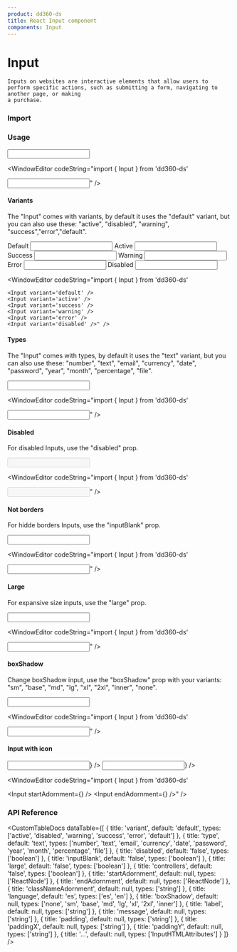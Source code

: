 ```yaml
---
product: dd360-ds
title: React Input component
components: Input
---
```


# Input

    Inputs on websites are interactive elements that allow users to perform specific actions, such as submitting a form, navigating to another page, or making
    a purchase.

### Import

<WindowEditor codeString="import { Input } from 'dd360-ds'" />
<WindowEditor codeString="import Input from 'dd360-ds/Input'" />

### Usage

<Container className="py-5 px-3 rounded-md my-6 bg-gray-100">
    <Input />
</Container>

<WindowEditor codeString="import { Input } from 'dd360-ds'

<Input />" />

#### Variants

The "Input" comes with variants, by default it uses the "default" variant, but you can also use these: "active", "disabled", "warning",
"success","error","default".

<Container className="py-5 px-3 rounded-md my-6 bg-gray-100">
    <Text>Default</Text>
    <Input className="mb-2" variant="default" />
    <Text>Active</Text>
    <Input className="mb-2" variant="active" />
    <Text>Success</Text>
    <Input className="mb-2" variant="success" />
    <Text>Warning</Text>
    <Input className="mb-2" variant="warning" />
    <Text>Error</Text>
    <Input className="mb-2" variant="error" />
    <Text>Disabled</Text>
    <Input className="mb-2" variant="disabled" />
</Container>

<WindowEditor codeString="import { Input } from 'dd360-ds'

    <Input variant='default' />
    <Input variant='active' />
    <Input variant='success' />
    <Input variant='warning' />
    <Input variant='error' />
    <Input variant='disabled' />" />

#### Types

The "Input" comes with types, by default it uses the "text" variant, but you can also use these: "number", "text", "email", "currency", "date", "password",
"year", "month", "percentage", "file".

<Container className="py-5 px-3 rounded-md my-6 bg-gray-100">
    <Input type="text" />
</Container>

<WindowEditor codeString="import { Input } from 'dd360-ds'

<Input type='text' />" />

#### Disabled

For disabled Inputs, use the "disabled" prop.

<Container className="py-5 px-3 rounded-md my-6 bg-gray-100">
    <Input disabled />
</Container>

<WindowEditor codeString="import { Input } from 'dd360-ds'

<Input disabled />" />

#### Not borders

For hidde borders Inputs, use the "inputBlank" prop.

<Container className="py-5 px-3 rounded-md my-6 bg-gray-100">
    <Input inputBlank />
</Container>

<WindowEditor codeString="import { Input } from 'dd360-ds'

<Input inputBlank />" />

#### Large

For expansive size inputs, use the "large" prop.

<Container className="py-5 px-3 rounded-md my-6 bg-gray-100">
    <Input large />
</Container>

<WindowEditor codeString="import { Input } from 'dd360-ds'

<Input large />" />

#### boxShadow

Change boxShadow input, use the "boxShadow" prop with your variants: "sm", "base", "md", "lg", "xl", "2xl", "inner", "none".

<Container className="py-5 px-3 rounded-md my-6 bg-gray-100">
    <Input boxShadow="inner" />
</Container>

<WindowEditor codeString="import { Input } from 'dd360-ds'

<Input boxShadow='inner' />" />

#### Input with icon

<Container className="py-5 px-3 rounded-md my-6 bg-gray-100">
    <Input startAdornment={<DynamicHeroIcon icon="AcademicCapIcon" className="text-blue-700 w-6" />} />
    <Input endAdornment={<DynamicHeroIcon icon="AcademicCapIcon" className="text-blue-700 w-6" />} />
</Container>

<WindowEditor codeString="import { Input } from 'dd360-ds'

<Input startAdornment={<DynamicHeroIcon icon='AcademicCapIcon' className='text-blue-700 w-6' />} />
<Input endAdornment={<DynamicHeroIcon icon='AcademicCapIcon' className='text-blue-700 w-6' />} />" />

### API Reference

<CustomTableDocs
    dataTable={[
        { title: 'variant', default: 'default', types: ['active', 'disabled', 'warning', 'success', 'error', 'default'] },
        { title: 'type', default: 'text', types: ['number', 'text', 'email', 'currency', 'date', 'password', 'year', 'month', 'percentage', 'file'] },
        { title: 'disabled', default: 'false', types: ['boolean'] },
        { title: 'inputBlank', default: 'false', types: ['boolean'] },
        { title: 'large', default: 'false', types: ['boolean'] },
        { title: 'controllers', default: 'false', types: ['boolean'] },
        { title: 'startAdornment', default: null, types: ['ReactNode'] },
        { title: 'endAdornment', default: null, types: ['ReactNode'] },
        { title: 'classNameAdornment', default: null, types: ['string'] },
        { title: 'language', default: 'es', types: ['es', 'en'] },
        { title: 'boxShadow', default: null, types: ['none', 'sm', 'base', 'md', 'lg', 'xl', '2xl', 'inner'] },
        { title: 'label', default: null, types: ['string'] },
        { title: 'message', default: null, types: ['string'] },
        { title: 'padding', default: null, types: ['string'] },
        { title: 'paddingX', default: null, types: ['string'] },
        { title: 'paddingY', default: null, types: ['string'] },
        { title: '...', default: null, types: ['InputHTMLAttributes'] }
    ]}
/>
